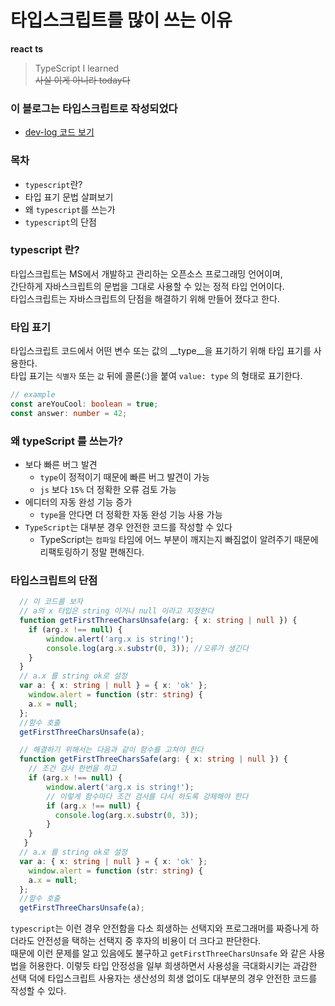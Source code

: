 # 타입스크립트를 많이 쓰는 이유
**react** **ts**
> TypeScript I learned   
~~사실 이게 아니라 today다~~  

### 이 블로그는 타입스크립트로 작성되었다
- <a href="https://github.com/min050410/TechBlog">dev-log 코드 보기</a>

### 목차
- `typescript`란?
- 타입 표기 문법 살펴보기
- 왜 `typescript`를 쓰는가
- `typescript`의 단점

### typescript 란?
타입스크립트는 MS에서 개발하고 관리하는 오픈소스 프로그래밍 언어이며,    
간단하게 자바스크립트의 문법을 그대로 사용할 수 있는 정적 타입 언어이다.  
타입스크립트는 자바스크립트의 단점을 해결하기 위해 만들어 졌다고 한다.   


### 타입 표기  
타입스크립트 코드에서 어떤 변수 또는 값의 __type__을 표기하기 위해 타입 표기를 사용한다.  
타입 표기는 `식별자` 또는 `값` 뒤에 콜론(:)을 붙여 `value: type` 의 형태로 표기한다.

```ts
// example
const areYouCool: boolean = true;
const answer: number = 42;
```

<h3 id="why">왜 typeScript 를 쓰는가?</h3>


- 보다 빠른 버그 발견
  - `type`이 정적이기 때문에 빠른 버그 발견이 가능
  - `js` 보다 `15%` 더 정확한 오류 검토 가능
- 에디터의 자동 완성 기능 증가
  - `type`을 안다면 더 정확한 자동 완성 기능 사용 가능
- `TypeScript`는 대부분 경우 안전한 코드를 작성할 수 있다  
  - TypeScript는 `컴파일` 타임에 어느 부분이 깨지는지 빠짐없이 알려주기 때문에 리팩토링하기 정말 편해진다.
     
### 타입스크립트의 단점
 
```ts
  // 이 코드를 보자
  // a의 x 타입은 string 이거나 null 이라고 지정한다
  function getFirstThreeCharsUnsafe(arg: { x: string | null }) {
    if (arg.x !== null) {
        window.alert('arg.x is string!');
        console.log(arg.x.substr(0, 3)); //오류가 생긴다
    }
  }
  // a.x 를 string ok로 설정
  var a: { x: string | null } = { x: 'ok' };
    window.alert = function (str: string) {
    a.x = null;
  };
  //함수 호출
  getFirstThreeCharsUnsafe(a);
```
```ts
  // 해결하기 위해서는 다음과 같이 함수를 고쳐야 한다
  function getFirstThreeCharsSafe(arg: { x: string | null }) {
    // 조건 검사 한번을 하고
    if (arg.x !== null) {
        window.alert('arg.x is string!');
        // 이렇게 함수마다 조건 검사를 다시 하도록 강제해야 한다
        if (arg.x !== null) {
          console.log(arg.x.substr(0, 3));
        }
    }
   }
  // a.x 를 string ok로 설정
  var a: { x: string | null } = { x: 'ok' };
    window.alert = function (str: string) {
    a.x = null;
  };
  //함수 호출
  getFirstThreeCharsUnsafe(a);
```

`typescript`는 이런 경우 안전함을 다소 희생하는 선택지와 프로그래머를 짜증나게 하더라도 안전성을 택하는 선택지 중 후자의 비용이 더 크다고 판단한다.   
때문에 이런 문제를 알고 있음에도 불구하고 `getFirstThreeCharsUnsafe` 와 같은 사용법을 허용한다.
이렇듯 타입 안정성을 일부 희생하면서 사용성을 극대화시키는 과감한 선택 덕에 타입스크립트 사용자는 생산성의 희생 없이도 대부분의 경우 안전한 코드를 작성할 수 있다.